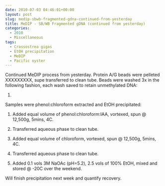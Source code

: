 ```yaml
---
date: 2010-07-03 04:46:01+00:00
layout: post
slug: medip-sbwb-fragmented-gdna-continued-from-yesterday
title: MeDIP - SB/WB Fragmented gDNA (continued from yesterday)
categories:
  - 2010
  - Miscellaneous
tags:
  - Crassostrea gigas
  - EtOH precipitation
  - MeDIP
  - Pacific oyster
---
```


Continued MeDIP process from yesterday. Protein A/G beads were pelleted XXXXXXXXX, supe transferred to clean tube. Beads were washed 3x in the following fashion, each wash saved to retain unmethylated DNA:

1.

Samples were phenol:chloroform extracted and EtOH precipitated:





  1. Added equal volume of phenol:chloroform:IAA, vortexed, spun @ 12,500g, 5mins, 4C.



  2. Transferred aqueous phase to clean tube.



  3. Added equal volume of chloroform, vortexed, spun @ 12,500g, 5mins, 4C.



  4. Transferred aqueous phase to clean tube.



  5. Added 0.1 vols 3M NaOAc (pH=5.2), 2.5 vols of 100% EtOH, mixed and stored @ -20C over the weekend.






Will finish precipitation next week and quantify recovery.
